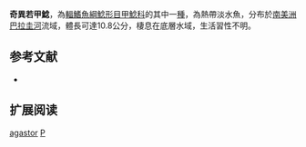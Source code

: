 {{Speciesbox
| name = 奇異若甲鯰
| image = 
| image_width = 250px
| image_caption = 
| status = NE
| status_system = IUCN3.1
| genus = Paraloricaria
| species = agastor
| authority = [[Isbrücker|Isbrücker]], 1979
| synonyms = 
}}

'''奇異若甲鯰'''，為[[輻鰭魚綱|輻鰭魚綱]][[鯰形目|鯰形目]][[甲鯰科|甲鯰科]]的其中一[[種|種]]，為熱帶淡水魚，分布於[[南美洲|南美洲]][[巴拉圭河|巴拉圭河]]流域，體長可達10.8公分，棲息在底層水域，生活習性不明。
==参考文献==
*{{FishBase_species|genus=Paraloricaria|species=agastor|year=2014|month=11}}

== 扩展阅读 ==
{{refbegin}}
{{wikispecies-inline|Paraloricaria agastor|奇異若甲鯰}}
{{refend}}
{{Taxonbar|from=Q3759308}}

[[Category:若甲鯰屬|agastor]]
[[Category:1979年描述的鱼类|P]]